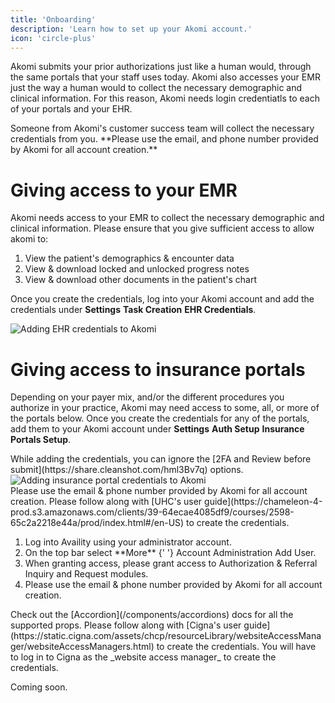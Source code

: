 ```yaml
---
title: 'Onboarding'
description: 'Learn how to set up your Akomi account.'
icon: 'circle-plus'
---
```


Akomi submits your prior authorizations just like a human would, through the same portals that your staff uses today. Akomi also
accesses your EMR just the way a human would to collect the necessary demographic and clinical information.
For this reason, Akomi needs login credentiatls to each of your portals and your EHR.

<Info>
  Someone from Akomi's customer success team will collect the necessary
  credentials from you. **Please use the email, and phone number provided by
  Akomi for all account creation.**
</Info>

# Giving access to your EMR

Akomi needs access to your EMR to collect the necessary demographic and clinical information. Please ensure that you
give sufficient access to allow akomi to:

1. View the patient's demographics & encounter data
2. View & download locked and unlocked progress notes
3. View & download other documents in the patient's chart

Once you create the credentials, log into your Akomi account and add the credentials under **Settings** <Icon icon="move-right" iconType="solid" /> **Task Creation** <Icon icon="move-right" iconType="solid" /> **EHR Credentials**.

<Frame caption="Adding EHR credentials to Akomi">
  <img
    src="/images/onboarding/ehrconfig.png"
    alt="Adding EHR credentials to Akomi"
    style={{
      width: '100%',
    }}
  />
</Frame>

# Giving access to insurance portals

Depending on your payer mix, and/or the different procedures you authorize in your practice, Akomi may need access to some, all, or more of the portals below.
Once you create the credentials for any of the portals, add them to your Akomi account under **Settings** <Icon icon="move-right" iconType="solid" /> **Auth Setup** <Icon icon="move-right" iconType="solid" /> **Insurance Portals Setup**.

<Info>
  While adding the credentials, you can ignore the [2FA and Review before
  submit](https://share.cleanshot.com/hml3Bv7q) options.
</Info>

<Frame caption="Adding insurance portal credentials to Akomi">
  <img
    src="/images/onboarding/insurance.png"
    alt="Adding insurance portal credentials to Akomi"
    style={{
      width: '100%',
      overflow: 'hidden',
    }}
  />
</Frame>

<br />

<Warning>
  Please use the email & phone number provided by Akomi for all account
  creation.
</Warning>

<AccordionGroup>
  <Accordion title="United Healthcare">
    Please follow along with [UHC's user guide](https://chameleon-4-prod.s3.amazonaws.com/clients/39-64ecae4085df9/courses/2598-65c2a2218e44a/prod/index.html#/en-US) to create the credentials.
  </Accordion>

<Accordion title="Availity">
  <ol style={{ listStyleType: 'decimal' }}>
    <li>Log into Availity using your administrator account.</li>
    <li>
      On the top bar select **More** <Icon icon="move-right" iconType="solid" />{' '}
      Account Administration <Icon icon="move-right" iconType="solid" /> Add
      User.
    </li>
    <li>
      When granting access, please grant access to Authorization & Referral
      Inquiry and Request modules.
    </li>
    <li>
      Please use the email & phone number provided by Akomi for all account
      creation.
    </li>
  </ol>
</Accordion>

<Accordion title="Carelon">
  Check out the [Accordion](/components/accordions) docs for all the supported
  props.
</Accordion>

<Accordion title="Cigna for HCP">
  Please follow along with [Cigna's user
  guide](https://static.cigna.com/assets/chcp/resourceLibrary/websiteAccessManager/websiteAccessManagers.html)
  to create the credentials. You will have to log in to Cigna as the _website
  access manager_ to create the credentials.
</Accordion>

<Accordion title="Wellmed">Coming soon.</Accordion>

</AccordionGroup>
